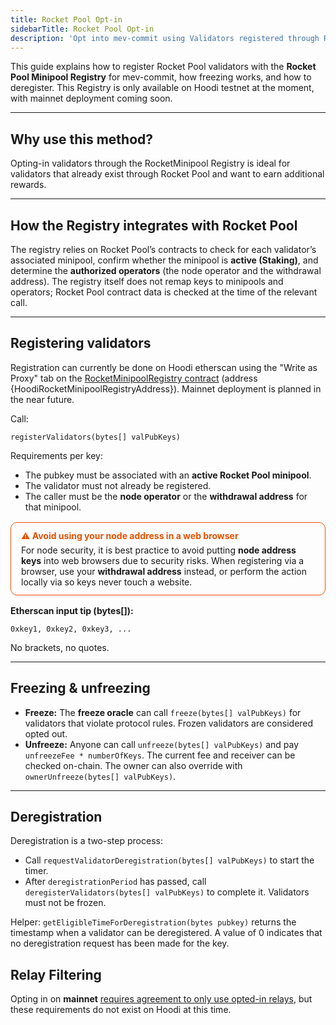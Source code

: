 ```yaml
---
title: Rocket Pool Opt-in
sidebarTitle: Rocket Pool Opt-in
description: 'Opt into mev-commit using Validators registered through Rocket Minipools.'
---
```


This guide explains how to register Rocket Pool validators with the **Rocket Pool Minipool Registry** for mev-commit, how freezing works, and how to deregister. This Registry is only available on Hoodi testnet at the moment, with mainnet deployment coming soon.

---

## Why use this method?

Opting-in validators through the RocketMinipool Registry is ideal for validators that already exist through Rocket Pool and want to earn additional rewards.

---

## How the Registry integrates with Rocket Pool

The registry relies on Rocket Pool’s contracts to check for each validator’s associated minipool, confirm whether the minipool is **active (Staking)**, and determine the **authorized operators** (the node operator and the withdrawal address). The registry itself does not remap keys to minipools and operators; Rocket Pool contract data is checked at the time of the relevant call.

---


## Registering validators

Registration can currently be done on Hoodi etherscan using the "Write as Proxy" tab on the [RocketMinipoolRegistry contract](https://hoodi.etherscan.io/address/0x30d478b02918c4b11731efc4868d848d551e79b2#writeProxyContract) (address {HoodiRocketMinipoolRegistryAddress}). Mainnet deployment is planned in the near future.


Call:
```solidity
registerValidators(bytes[] valPubKeys)
```

Requirements per key:
- The pubkey must be associated with an **active Rocket Pool minipool**.
- The validator must not already be registered.
- The caller must be the **node operator** or the **withdrawal address** for that minipool.

<div style="border:1px solid #e65100; padding:12px 16px; border-radius:10px; margin:16px 0;">
  <div style="font-weight:700; color:#e65100; margin-bottom:6px;">
    ⚠️ Avoid using your <strong>node address</strong> in a web browser
  </div>
  <div>
    For node security, it is best practice to avoid putting <strong>node address keys</strong> into web browsers due to security risks.
    When registering via a browser, use your <strong>withdrawal address</strong> instead,
    or perform the action locally via so keys never touch a website.
  </div>
</div>


**Etherscan input tip (bytes[]):**
```
0xkey1, 0xkey2, 0xkey3, ...
```
No brackets, no quotes.

---

## Freezing & unfreezing

- **Freeze:** The **freeze oracle** can call `freeze(bytes[] valPubKeys)` for validators that violate protocol rules. Frozen validators are considered opted out.
- **Unfreeze:** Anyone can call `unfreeze(bytes[] valPubKeys)` and pay `unfreezeFee * numberOfKeys`. The current fee and receiver can be checked on-chain. The owner can also override with `ownerUnfreeze(bytes[] valPubKeys)`.

---

## Deregistration

Deregistration is a two-step process:
- Call `requestValidatorDeregistration(bytes[] valPubKeys)` to start the timer.
- After `deregistrationPeriod` has passed, call `deregisterValidators(bytes[] valPubKeys)` to complete it. Validators must not be frozen.

Helper: `getEligibleTimeForDeregistration(bytes pubkey)` returns the timestamp when a validator can be deregistered. A value of 0 indicates that no deregistration request has been made for the key.

## Relay Filtering

Opting in on **mainnet** [requires agreement to only use opted-in relays](https://docs.primev.xyz/v1.1.0/get-started/validators/validator-guide#requirements), but these requirements do not exist on Hoodi at this time.
